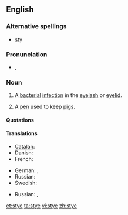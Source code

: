 ==English==
{{wikipedia}}

===Alternative spellings===
* [[sty]]

===Pronunciation===
* {{IPA|/aɪ/}}, {{SAMPA|/staI/}}
*: {{rhymes|aɪ}}

===Noun===
{{en-noun}}

# {{disease}} A [[bacterial]] [[infection]] in the [[eyelash]] or [[eyelid]].
# A [[pen]] used to keep [[pigs]].

====Quotations====
{{seeCites}}

====Translations====
{{trans-top|bacterial infection of the eyelash or eyelid}}
* [[Catalan]]: {{t|ca|urçol}}
* Danish: {{t|da|bygkorn}}
* French: {{t+|fr|orgelet|f|tr=kɔ̃.ʒɔ̃k.ti.vit}}
{{trans-mid}}
* German: {{t|de|Hordeolum}},  {{t|de|Gerstenkorn}}
* Russian: {{t|ru|ячмень|m|tr=jačm'én'|sc=Cyrl}}
* Swedish: {{t|sv|vagel}}
{{trans-bottom}}

{{trans-top|pen used to keep pigs}}
* Russian: {{t|ru|свинарник|m|tr=svinárnik|sc=Cyrl}}, {{t|ru|хлев|m|tr=χl'ev|sc=Cyrl}}
{{trans-mid}}
{{trans-bottom}}

[[et:stye]]
[[ta:stye]]
[[vi:stye]]
[[zh:stye]]